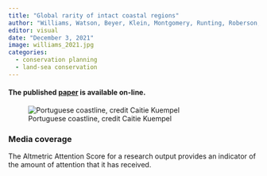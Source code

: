 ```yaml
---
title: "Global rarity of intact coastal regions"
author: "Williams, Watson, Beyer, Klein, Montgomery, Runting, Roberson, Halpern, Grantham, Kuempel, Frazier, Venter, Wenger"
editor: visual
date: "December 3, 2021"
image: williams_2021.jpg
categories:
  - conservation planning
  - land-sea conservation
---
```



#### The published [paper](https://conbio.onlinelibrary.wiley.com/doi/abs/10.1111/cobi.13874) is available on-line.

![Portuguese coastline, credit Caitie Kuempel](williams_2021.jpb)

### Media coverage

The Altmetric Attention Score for a research output provides an indicator of the amount of attention that it has received.

```{=html}
<script type="text/javascript" src="https://d1bxh8uas1mnw7.cloudfront.net/assets/embed.js"></script>
```
::: {.altmetric-embed data-badge-type="medium-donut" data-badge-details="right" data-doi="10.1111/cobi.13874"}
:::

